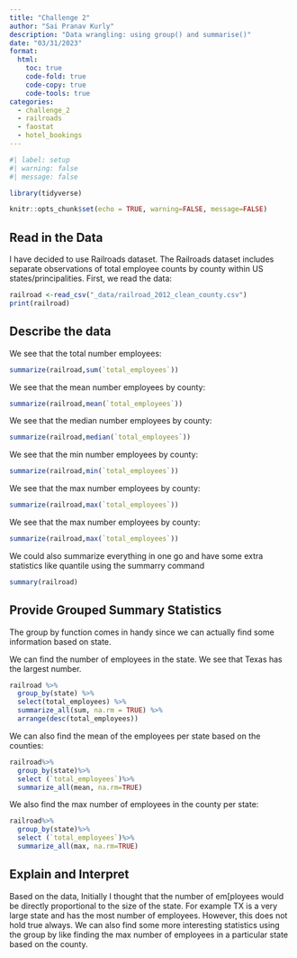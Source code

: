 ```yaml
---
title: "Challenge 2"
author: "Sai Pranav Kurly"
description: "Data wrangling: using group() and summarise()"
date: "03/31/2023"
format:
  html:
    toc: true
    code-fold: true
    code-copy: true
    code-tools: true
categories:
  - challenge_2
  - railroads
  - faostat
  - hotel_bookings
---
```


```r
#| label: setup
#| warning: false
#| message: false

library(tidyverse)

knitr::opts_chunk$set(echo = TRUE, warning=FALSE, message=FALSE)
```

## Read in the Data

I have decided to use Railroads dataset. The Railroads dataset includes separate observations of total employee counts by county within US states/principalities. First, we read the data:

```r
railroad <-read_csv("_data/railroad_2012_clean_county.csv")
print(railroad)
```

## Describe the data

We see that the total number employees:

```r
summarize(railroad,sum(`total_employees`))
```

We see that the mean number employees by county:

```r
summarize(railroad,mean(`total_employees`))
```

We see that the median number employees by county:

```r
summarize(railroad,median(`total_employees`))
```

We see that the min number employees by county:

```r
summarize(railroad,min(`total_employees`))
```

We see that the max number employees by county:

```r
summarize(railroad,max(`total_employees`))
```

We see that the max number employees by county:

```r
summarize(railroad,max(`total_employees`))
```

We could also summarize everything in one go and have some extra statistics like quantile using the summarry command

```r
summary(railroad)
```


## Provide Grouped Summary Statistics

The group by function comes in handy since we can actually find some information based on state. 

We can find the number of employees in the state. We see that Texas has the largest number.

```r
railroad %>%
  group_by(state) %>%
  select(total_employees) %>%
  summarize_all(sum, na.rm = TRUE) %>%
  arrange(desc(total_employees))
```

We can also find the mean of the employees per state based on the counties:
```r
railroad%>%
  group_by(state)%>%
  select (`total_employees`)%>%
  summarize_all(mean, na.rm=TRUE) 
```

We also find the max number of employees in the county per state:
```r
railroad%>%
  group_by(state)%>%
  select (`total_employees`)%>%
  summarize_all(max, na.rm=TRUE)
```

## Explain and Interpret

Based on the data, Initially I thought that the number of em[ployees would be directly proportional to the size of the state. For example TX is a very large state and has the most number of employees. However, this does not hold true always. We can also find some more interesting statistics using the group by like finding the max number of employees in a particular state based on the county. 